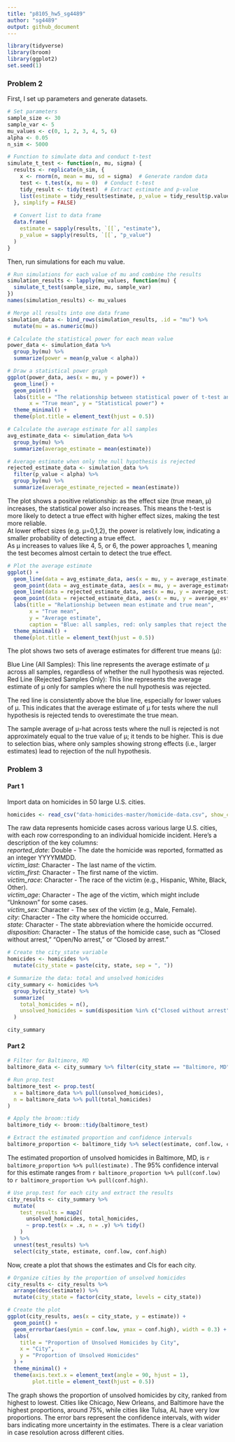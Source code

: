 ```yaml
---
title: "p8105_hw5_sg4489"
author: "sg4489"
output: github_document
---
```


```r
library(tidyverse) 
library(broom)
library(ggplot2)
set.seed(1)
```

### Problem 2

First, I set up parameters and generate datasets.  

```r
# Set parameters
sample_size <- 30
sample_var <- 5
mu_values <- c(0, 1, 2, 3, 4, 5, 6)
alpha <- 0.05
n_sim <- 5000

# Function to simulate data and conduct t-test
simulate_t_test <- function(n, mu, sigma) {
  results <- replicate(n_sim, { 
    x <- rnorm(n, mean = mu, sd = sigma)  # Generate random data
    test <- t.test(x, mu = 0)  # Conduct t-test
    tidy_result <- tidy(test)  # Extract estimate and p-value
    list(estimate = tidy_result$estimate, p_value = tidy_result$p.value)
  }, simplify = FALSE)
  
  # Convert list to data frame
  data.frame(
    estimate = sapply(results, `[[`, "estimate"),
    p_value = sapply(results, `[[`, "p_value")
  )
}
```

Then, run simulations for each mu value.  

```r
# Run simulations for each value of mu and combine the results
simulation_results <- lapply(mu_values, function(mu) {
  simulate_t_test(sample_size, mu, sample_var)
})
names(simulation_results) <- mu_values
```

```r
# Merge all results into one data frame 
simulation_data <- bind_rows(simulation_results, .id = "mu") %>%
  mutate(mu = as.numeric(mu))

# Calculate the statistical power for each mean value 
power_data <- simulation_data %>%
  group_by(mu) %>%
  summarize(power = mean(p_value < alpha))

# Draw a statistical power graph
ggplot(power_data, aes(x = mu, y = power)) +
  geom_line() +
  geom_point() +
  labs(title = "The relationship between statistical power of t-test and true mean",
       x = "True mean", y = "Statistical power") +
  theme_minimal() + 
  theme(plot.title = element_text(hjust = 0.5)) 

# Calculate the average estimate for all samples
avg_estimate_data <- simulation_data %>%
  group_by(mu) %>%
  summarize(average_estimate = mean(estimate))

# Average estimate when only the null hypothesis is rejected
rejected_estimate_data <- simulation_data %>%
  filter(p_value < alpha) %>%
  group_by(mu) %>%
  summarize(average_estimate_rejected = mean(estimate))
```

The plot shows a positive relationship: as the effect size (true mean, μ) increases, the statistical power also increases. This means the t-test is more likely to detect a true effect with higher effect sizes, making the test more reliable.  
At lower effect sizes (e.g. μ=0,1,2), the power is relatively low, indicating a smaller probability of detecting a true effect.  
As μ increases to values like 4, 5, or 6, the power approaches 1, meaning the test becomes almost certain to detect the true effect.  

```r
# Plot the average estimate
ggplot() +
  geom_line(data = avg_estimate_data, aes(x = mu, y = average_estimate), color = "blue", linetype = "dashed") +
  geom_point(data = avg_estimate_data, aes(x = mu, y = average_estimate), color = "blue") +
  geom_line(data = rejected_estimate_data, aes(x = mu, y = average_estimate_rejected), color = "red") +
  geom_point(data = rejected_estimate_data, aes(x = mu, y = average_estimate_rejected), color = "red") +
  labs(title = "Relationship between mean estimate and true mean",
       x = "True mean",
       y = "Average estimate",
       caption = "Blue: all samples, red: only samples that reject the null hypothesis") +
  theme_minimal() + 
  theme(plot.title = element_text(hjust = 0.5)) 
```

The plot shows two sets of average estimates for different true means (μ):  

Blue Line (All Samples): This line represents the average estimate of μ across all samples, regardless of whether the null hypothesis was rejected.  
Red Line (Rejected Samples Only): This line represents the average estimate of μ only for samples where the null hypothesis was rejected.  

The red line is consistently above the blue line, especially for lower values of μ. This indicates that the average estimate of μ for tests where the null hypothesis is rejected tends to overestimate the true mean.  

The sample average of μ-hat across tests where the null is rejected is not approximately equal to the true value of μ; it tends to be higher. This is due to selection bias, where only samples showing strong effects (i.e., larger estimates) lead to rejection of the null hypothesis.  

### Problem 3

#### Part 1

Import data on homicides in 50 large U.S. cities.  

```r
homicides <- read_csv("data-homicides-master/homicide-data.csv", show_col_types = FALSE)
```

The raw data represents homicide cases across various large U.S. cities, with each row corresponding to an individual homicide incident. Here’s a description of the key columns:  
*reported_date*: Double - The date the homicide was reported, formatted as an integer YYYYMMDD.  
*victim_last*: Character - The last name of the victim.  
*victim_first*: Character - The first name of the victim.  
*victim_race*: Character - The race of the victim (e.g., Hispanic, White, Black, Other).  
*victim_age*: Character - The age of the victim, which might include "Unknown" for some cases.  
*victim_sex*: Character - The sex of the victim (e.g., Male, Female).  
*city*: Character - The city where the homicide occurred.  
*state*: Character - The state abbreviation where the homicide occurred.  
*disposition*: Character - The status of the homicide case, such as "Closed without arrest," "Open/No arrest," or "Closed by arrest."  

```r
# Create the city_state variable
homicides <- homicides %>% 
  mutate(city_state = paste(city, state, sep = ", ")) 

# Summarize the data: total and unsolved homicides
city_summary <- homicides %>% 
  group_by(city_state) %>% 
  summarize(
    total_homicides = n(), 
    unsolved_homicides = sum(disposition %in% c("Closed without arrest", "Open/No arrest"))
  )

city_summary
```

#### Part 2 

```r
# Filter for Baltimore, MD
baltimore_data <- city_summary %>% filter(city_state == "Baltimore, MD")

# Run prop.test
baltimore_test <- prop.test(
  x = baltimore_data %>% pull(unsolved_homicides), 
  n = baltimore_data %>% pull(total_homicides)
)

# Apply the broom::tidy
baltimore_tidy <- broom::tidy(baltimore_test) 

# Extract the estimated proportion and confidence intervals
baltimore_proportion <- baltimore_tidy %>% select(estimate, conf.low, conf.high)
```

The estimated proportion of unsolved homicides in Baltimore, MD, is `r baltimore_proportion %>% pull(estimate)`
.  The 95% confidence interval for this estimate ranges from `r baltimore_proportion %>% pull(conf.low)`
 to `r baltimore_proportion %>% pull(conf.high)`.  

```r
# Use prop.test for each city and extract the results
city_results <- city_summary %>%
  mutate(
    test_results = map2(
      unsolved_homicides, total_homicides,
      ~ prop.test(x = .x, n = .y) %>% tidy()
    )
  ) %>%
  unnest(test_results) %>%
  select(city_state, estimate, conf.low, conf.high)
```

Now, create a plot that shows the estimates and CIs for each city.  

```r
# Organize cities by the proportion of unsolved homicides
city_results <- city_results %>%
  arrange(desc(estimate)) %>%
  mutate(city_state = factor(city_state, levels = city_state))

# Create the plot
ggplot(city_results, aes(x = city_state, y = estimate)) +
  geom_point() +
  geom_errorbar(aes(ymin = conf.low, ymax = conf.high), width = 0.3) +
  labs(
    title = "Proportion of Unsolved Homicides by City",
    x = "City",
    y = "Proportion of Unsolved Homicides"
  ) +
  theme_minimal() +
  theme(axis.text.x = element_text(angle = 90, hjust = 1), 
        plot.title = element_text(hjust = 0.5))
```

The graph shows the proportion of unsolved homicides by city, ranked from highest to lowest. Cities like Chicago, New Orleans, and Baltimore have the highest proportions, around 75%, while cities like Tulsa, AL have very low proportions. The error bars represent the confidence intervals, with wider bars indicating more uncertainty in the estimates. There is a clear variation in case resolution across different cities.  